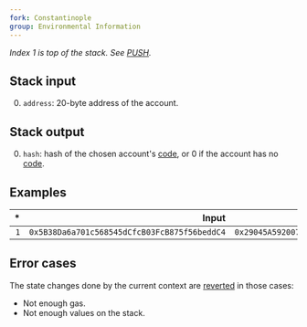 ```yaml
---
fork: Constantinople
group: Environmental Information
---
```


*Index 1 is top of the stack. See [PUSH](/#60).*

## Stack input

0. `address`: 20-byte address of the account.

## Stack output

0. `hash`: hash of the chosen account's [code](/about), or 0 if the account has no [code](/about).

## Examples

| * | Input | Output |
|--:|------:|-------:|
| `1` | `0x5B38Da6a701c568545dCfcB03FcB875f56beddC4` | `0x29045A592007D0C246EF02C2223570DA9522D0CF0F73282C79A1BC8F0BB2C238` |

## Error cases

The state changes done by the current context are [reverted](#FD) in those cases:
- Not enough gas.
- Not enough values on the stack.
